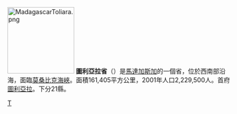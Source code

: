 [[File:MadagascarToliara.png|150px]]
'''圖利亞拉省'''（{{lang-fr|Toliara}}）是[[馬達加斯加|馬達加斯加]]的一個省，位於西南部沿海，面臨[[莫桑比克海峽|莫桑比克海峽]]。面積161,405平方公里，2001年人口2,229,500人。首府[[圖利亞拉|圖利亞拉]]。下分21縣。

{{Wikivoyage|圖利亞拉省}}
[[Category:馬達加斯加行政區劃|T]]